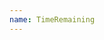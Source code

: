 ```yaml
---
name: TimeRemaining
---
```


<Playground>
  <TimeRemaining
    endDate="2019-01-03T20:15:00.000-04:00"
    highlight="purple100"
  />
</Playground>

<Playground title="Out of time">
  <TimeRemaining
    endDate="2019-01-03T20:15:00.000-04:00"
    highlight="purple100"
  />
</Playground>
